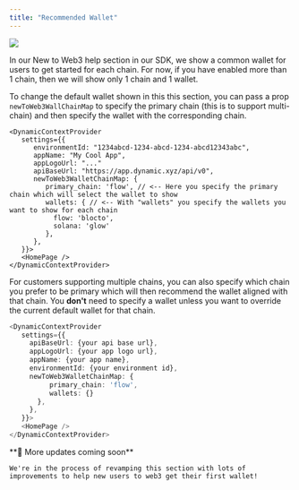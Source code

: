 ```yaml
---
title: "Recommended Wallet"
---
```


![](https://files.readme.io/03a6d37-Screen_Shot_2022-11-29_at_2.50.55_PM.png)

In our New to Web3 help section in our SDK, we show a common wallet for users to get started for each chain. For now, if you have enabled more than 1 chain, then we will show only 1 chain and 1 wallet.

To change the default wallet shown in this this section, you can pass a prop `newToWeb3WallChainMap` to specify the primary chain (this is to support multi-chain) and then specify the wallet with the corresponding chain.

```Text Typescript
<DynamicContextProvider
   settings={{
      environmentId: "1234abcd-1234-abcd-1234-abcd12343abc",
      appName: "My Cool App",
      appLogoUrl: "..."
      apiBaseUrl: "https://app.dynamic.xyz/api/v0",
      newToWeb3WalletChainMap: {
         primary_chain: 'flow', // <-- Here you specify the primary chain which will select the wallet to show
         wallets: { // <-- With "wallets" you specify the wallets you want to show for each chain
           flow: 'blocto',
           solana: 'glow'
         },
      },
   }}>
   <HomePage />
</DynamicContextProvider>
```

For customers supporting multiple chains, you can also specify which chain you prefer to be primary which will then recommend the wallet aligned with that chain. You **don't** need to specify a wallet unless you want to override the current default wallet for that chain.

```typescript TypeScript
<DynamicContextProvider
   settings={{
     apiBaseUrl: {your api base url},
     appLogoUrl: {your app logo url},
     appName: {your app name},
     environmentId: {your environment id},
     newToWeb3WalletChainMap: {
          primary_chain: 'flow',
          wallets: {}
       },
     },
   }}>
   <HomePage />
</DynamicContextProvider>
```

<Note>
    **📘 More updates coming soon**

    We're in the process of revamping this section with lots of improvements to help new users to web3 get their first wallet!

</Note>
